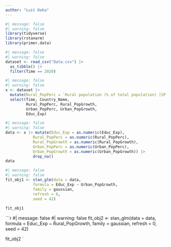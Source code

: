 ```yaml
---
author: "Luit Deka"
---
```


```r
#| message: false
#| warning: false
library(tidyverse)
library(rstanarm)
library(primer.data)
```

```r
#| message: false
#| warning: false
dataset <- read_csv("Data.csv") |>
  as_tibble() |>
  filter(Time == 2020)
```

```r
#| message: false
#| warning: false
x <- dataset |>
  mutate(Rural_PopPerc = `Rural population (% of total population) [SP.RUR.TOTL.ZS]`, Urban_PopPerc = `Urban population (% of total population) [SP.URB.TOTL.IN.ZS]`, Rural_PopGrowth = `Rural population growth (annual %) [SP.RUR.TOTL.ZG]`, Urban_PopGrowth = `Urban population growth (annual %) [SP.URB.GROW]`, Educ_Exp = `Government expenditure on education, total (% of government expenditure) [SE.XPD.TOTL.GB.ZS]`, Country_Name = `Country Name`)|>
  select(Time, Country_Name,
         Rural_PopPerc, Rural_PopGrowth, 
         Urban_PopPerc, Urban_PopGrowth,
         Educ_Exp)
```

```r
#| message: false
#| warning: false
data <- x |> mutate(Educ_Exp = as.numeric(Educ_Exp),
            Rural_PopPerc = as.numeric(Rural_PopPerc),
            Rural_PopGrowth = as.numeric(Rural_PopGrowth),
            Urban_PopPerc = as.numeric(Urban_PopPerc),
            Urban_PopGrowth = as.numeric(Urban_PopGrowth)) |>
            drop_na()
data

```


```r
#| message: false
#| warning: false
fit_obj1 <- stan_glm(data = data,
            formula = Educ_Exp ~ Urban_PopGrowth,
            family = gaussian,
            refresh = 0,
            seed = 42)
  
fit_obj1
```

```r
#| message: false
#| warning: false
fit_obj2 <- stan_glm(data = data,
            formula = Educ_Exp ~ Rural_PopGrowth,
            family = gaussian,
            refresh = 0,
            seed = 42)
  
fit_obj2
`